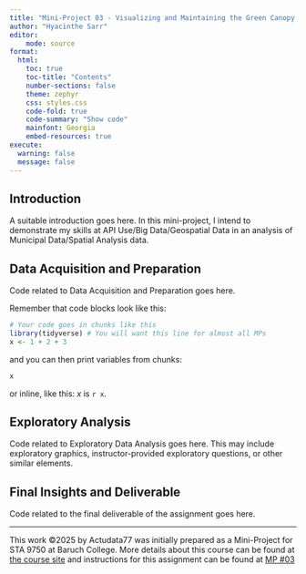 ```yaml
---
title: "Mini-Project 03 - Visualizing and Maintaining the Green Canopy of NYC"
author: "Hyacinthe Sarr"
editor:
    mode: source
format:
  html:
    toc: true
    toc-title: "Contents"
    number-sections: false
    theme: zephyr
    css: styles.css
    code-fold: true
    code-summary: "Show code"
    mainfont: Georgia
    embed-resources: true
execute:
  warning: false
  message: false
---
```


## Introduction

A suitable introduction goes here. In this mini-project, I intend to demonstrate
my skills at API Use/Big Data/Geospatial Data in an analysis of Municipal Data/Spatial Analysis data.

## Data Acquisition and Preparation

Code related to Data Acquisition and Preparation goes here.

Remember that code blocks look like this: 

```r
# Your code goes in chunks like this
library(tidyverse) # You will want this line for almost all MPs
x <- 1 + 2 + 3
```

and you can then print variables from chunks: 

```r
x
```

or inline, like this: $x$ is `r x`.

## Exploratory Analysis

Code related to Exploratory Data Analysis goes here. This may include
exploratory graphics, instructor-provided exploratory questions, or other
similar elements. 

## Final Insights and Deliverable

Code related to the final deliverable of the assignment goes here. 



------------------------------------------------------------------------

This work ©2025 by Actudata77 was initially prepared as a Mini-Project for
STA 9750 at Baruch College. More details about this course can be found at
[the course site](https://michael-weylandt.com/STA9750) and instructions for
this assignment can be found at 
[MP #03](https://michael-weylandt.com/STA9750/miniprojects/mini03.html)
